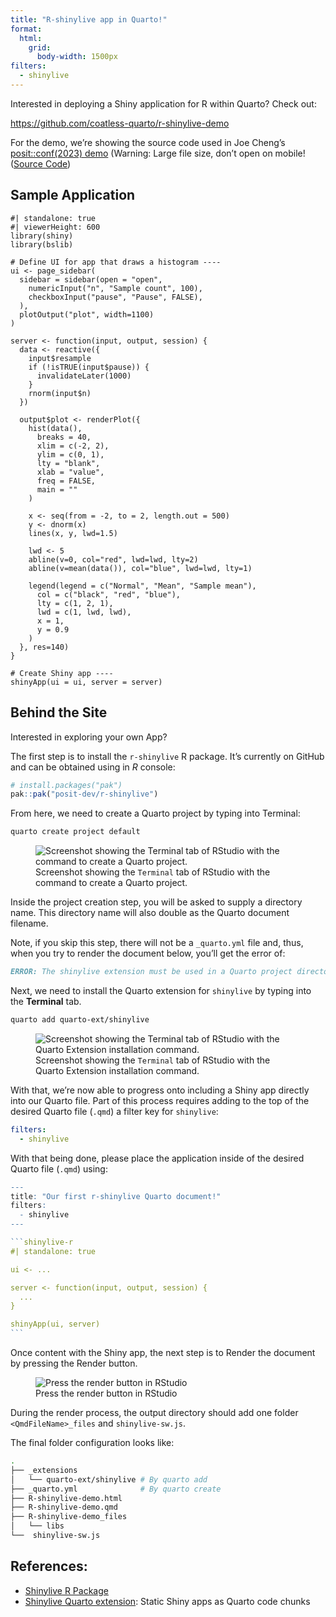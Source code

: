 ```yaml
---
title: "R-shinylive app in Quarto!"
format:
  html:
    grid: 
      body-width: 1500px
filters:
  - shinylive
---
```


Interested in deploying a Shiny application for R within Quarto? Check out:

<https://github.com/coatless-quarto/r-shinylive-demo>

For the demo, we're showing the source code used in Joe Cheng's [posit::conf(2023) demo](https://jcheng5.github.io/posit-conf-2023-shinylive/#/option-3-include-1) (Warning: Large file size, don't open on mobile! ([Source Code](https://github.com/jcheng5/posit-conf-2023-shinylive/blob/d385ad18eb0d867f25cc4721d9e8c25aeb2dfb90/slides.qmd#L299))

## Sample Application 

```shinylive-r
#| standalone: true
#| viewerHeight: 600
library(shiny)
library(bslib)

# Define UI for app that draws a histogram ----
ui <- page_sidebar(
  sidebar = sidebar(open = "open",
    numericInput("n", "Sample count", 100),
    checkboxInput("pause", "Pause", FALSE),
  ),
  plotOutput("plot", width=1100)
)

server <- function(input, output, session) {
  data <- reactive({
    input$resample
    if (!isTRUE(input$pause)) {
      invalidateLater(1000)
    }
    rnorm(input$n)
  })
  
  output$plot <- renderPlot({
    hist(data(),
      breaks = 40,
      xlim = c(-2, 2),
      ylim = c(0, 1),
      lty = "blank",
      xlab = "value",
      freq = FALSE,
      main = ""
    )
    
    x <- seq(from = -2, to = 2, length.out = 500)
    y <- dnorm(x)
    lines(x, y, lwd=1.5)
    
    lwd <- 5
    abline(v=0, col="red", lwd=lwd, lty=2)
    abline(v=mean(data()), col="blue", lwd=lwd, lty=1)

    legend(legend = c("Normal", "Mean", "Sample mean"),
      col = c("black", "red", "blue"),
      lty = c(1, 2, 1),
      lwd = c(1, lwd, lwd),
      x = 1,
      y = 0.9
    )
  }, res=140)
}

# Create Shiny app ----
shinyApp(ui = ui, server = server)
```

## Behind the Site

Interested in exploring your own App? 

The first step is to install the `r-shinylive` R package. It's currently on GitHub and can be obtained using in _R_ console:

```r
# install.packages("pak")
pak::pak("posit-dev/r-shinylive")
```

From here, we need to create a Quarto project by typing into Terminal:

```sh
quarto create project default
```

![Screenshot showing the `Terminal` tab of RStudio with the command to create a Quarto project.](images/create-quarto-r-shiny-live-project.png)

Inside the project creation step, you will be asked to supply a directory name. This directory name will also double as the Quarto document filename.

Note, if you skip this step, there will not be a `_quarto.yml` file and, thus, when you try to render the document below, you'll get the error of: 

```md
ERROR: The shinylive extension must be used in a Quarto project directory (with a _quarto.yml file).
```


Next, we need to install the Quarto extension for `shinylive` by typing into the **Terminal** tab.

```sh
quarto add quarto-ext/shinylive
```

![Screenshot showing the `Terminal` tab of RStudio with the Quarto Extension installation command.](images/install-shinylive-in-terminal.png)


With that, we're now able to progress onto including a Shiny app directly into our Quarto file. Part of this process requires adding to the top of the desired Quarto file (`.qmd`) a filter key for `shinylive`:

```yml
filters:
  - shinylive
```

With that being done, please place the application inside of the desired Quarto file (`.qmd`) using:

````r
---
title: "Our first r-shinylive Quarto document!"
filters:
  - shinylive
---

```shinylive-r
#| standalone: true

ui <- ...

server <- function(input, output, session) {
  ...
}

shinyApp(ui, server)
```
````

Once content with the Shiny app, the next step is to Render the document by pressing the Render button.

![Press the render button in RStudio](images/rstudio-render-button.png)


During the render process, the output directory should add one folder `<QmdFileName>_files` and `shinylive-sw.js`. 

The final folder configuration looks like:

```sh
.
├── _extensions
│   └── quarto-ext/shinylive # By quarto add
├── _quarto.yml              # By quarto create
├── R-shinylive-demo.html
├── R-shinylive-demo.qmd
├── R-shinylive-demo_files
│   └── libs
└──  shinylive-sw.js
```


## References:

- [Shinylive R Package](https://github.com/posit-dev/r-shinylive)
- [Shinylive Quarto extension](https://github.com/quarto-ext/shinylive): Static Shiny apps as Quarto code chunks

